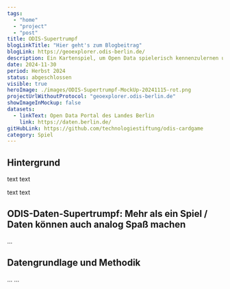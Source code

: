 ```yaml
---
tags:
  - "home"
  - "project"
  - "post"
title: ODIS-Supertrumpf
blogLinkTitle: "Hier geht's zum Blogbeitrag"
blogLink: https://geoexplorer.odis-berlin.de/
description: Ein Kartenspiel, um Open Data spielerisch kennenzulernen und gemeinsam zu erkunden.  
date: 2024-11-30
period: Herbst 2024
status: abgeschlossen
visible: true
heroImage: ./images/ODIS-Supertrumpf-MockUp-20241115-rot.png
projectUrlWithoutProtocol: "geoexplorer.odis-berlin.de"
showImageInMockup: false
datasets:
  - linkText: Open Data Portal des Landes Berlin
    link: https://daten.berlin.de/
gitHubLink: https://github.com/technologiestiftung/odis-cardgame
category: Spiel
---
```


## Hintergrund


text text


<ImageSection
  src={image1}
  caption="Platzhaltertext."
/>

text text


<ImageSection
  src={image2}
  caption="Platzhaltertext."
/>


## ODIS-Daten-Supertrumpf: Mehr als ein Spiel / Daten können auch analog Spaß machen

...


<ContentSection class="sm:px-6">

  <ImageSection class="sm:container sm:mx-auto"
    src={image}
    caption="Zusammen Karten spielen macht Spaß."
  />
</ContentSection>



## Datengrundlage und Methodik

...
...

